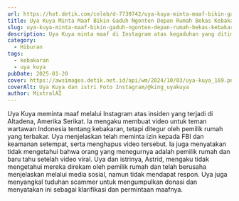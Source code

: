 ```yaml
---
url: https://hot.detik.com/celeb/d-7739742/uya-kuya-minta-maaf-bikin-gaduh-ngonten-depan-rumah-bekas-kebakaran-di-la
title: Uya Kuya Minta Maaf Bikin Gaduh Ngonten Depan Rumah Bekas Kebakaran di LA
slug: uya-kuya-minta-maaf-bikin-gaduh-ngonten-depan-rumah-bekas-kebakaran-di-la
description: Uya Kuya minta maaf di Instagram atas kegaduhan yang ditimbulkan. Ia menjelaskan situasi saat merekam video kebakaran dan menghapusnya setelah ditegur.
category:
  - Hiburan
tags:
  - kebakaran
  - uya kuya
pubDate: 2025-01-20
cover: https://awsimages.detik.net.id/api/wm/2024/10/03/uya-kuya_169.png?wid=54&w=650&v=1&t=jpeg
coverAlt: Uya Kuya dan istri Foto Instagram/@king_uyakuya
author: MixtralAI
---
```

Uya Kuya meminta maaf melalui Instagram atas insiden yang terjadi di Altadena, Amerika Serikat. Ia mengaku membuat video untuk teman wartawan Indonesia tentang kebakaran, tetapi ditegur oleh pemilik rumah yang terbakar. Uya menjelaskan telah meminta izin kepada FBI dan keamanan setempat, serta menghapus video tersebut. Ia juga menyatakan tidak mengetahui bahwa orang yang menegurnya adalah pemilik rumah dan baru tahu setelah video viral. Uya dan istrinya, Astrid, mengaku tidak mengetahui mereka direkam oleh pemilik rumah dan telah berusaha menjelaskan melalui media sosial, namun tidak mendapat respon. Uya juga menyangkal tuduhan scammer untuk mengumpulkan donasi dan menyatakan ini sebagai klarifikasi dan permintaan maafnya.
